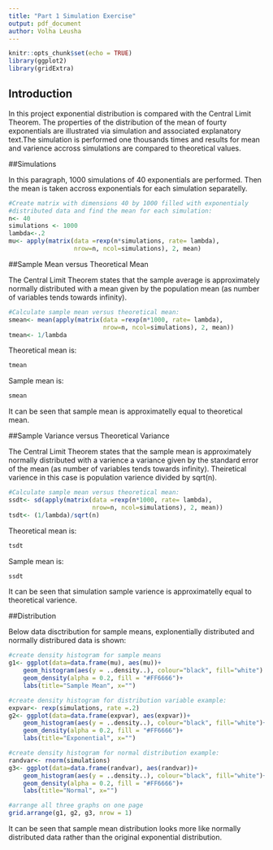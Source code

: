 ```yaml
---
title: "Part 1 Simulation Exercise"
output: pdf_document
author: Volha Leusha
---
```


```r
knitr::opts_chunk$set(echo = TRUE)
library(ggplot2)
library(gridExtra)
```

## Introduction

In this project exponential distribution is compared with the Central Limit Theorem. The properties of the distribution of the mean of fourty exponentials are illustrated via simulation and associated explanatory text.The simulation is performed one thousands times and results for mean and varience accross simulations are compared to theoretical values.

##Simulations

In this paragraph, 1000 simulations of 40 exponentials are performed. Then the mean is taken accross exponentials for each simulation separatelly. 

```r
#Create matrix with dimensions 40 by 1000 filled with exponentialy 
#distributed data and find the mean for each simulation:
n<- 40
simulations <- 1000
lambda<-.2
mu<- apply(matrix(data =rexp(n*simulations, rate= lambda), 
                  nrow=n, ncol=simulations), 2, mean)
```

##Sample Mean versus Theoretical Mean 

The Central Limit Theorem states that the sample average is approximately normally distributed with a mean given by the population mean (as number of variables tends towards infinity). 

```r
#Calculate sample mean versus theoretical mean:
smean<- mean(apply(matrix(data =rexp(n*1000, rate= lambda), 
                          nrow=n, ncol=simulations), 2, mean))
tmean<- 1/lambda
```

Theoretical mean is:
```r
tmean 
```

Sample mean is:
```r
smean 
```
It can be seen that sample mean is approximatelly equal to theoretical mean.

##Sample Variance versus Theoretical Variance

The Central Limit Theorem states that the sample mean is approximately normally distributed with a varience a variance given by the standard error of the mean (as number of variables tends towards infinity). Theiretical varience in this case is population varience divided by sqrt(n).
```r
#Calculate sample mean versus theoretical mean:
ssdt<- sd(apply(matrix(data =rexp(n*1000, rate= lambda), 
                       nrow=n, ncol=simulations), 2, mean))
tsdt<- (1/lambda)/sqrt(n)
```

Theoretical mean is:
```r
tsdt
```

Sample mean is:
```r
ssdt 
```
It can be seen that simulation sample varience is approximatelly equal to theoretical varience.

##Distribution

Below data disctribution for sample means, explonentially distributed and normally distribured data is shown:

```r
#create density histogram for sample means
g1<- ggplot(data=data.frame(mu), aes(mu))+
    geom_histogram(aes(y = ..density..), colour="black", fill="white") +
    geom_density(alpha = 0.2, fill = "#FF6666")+
    labs(title="Sample Mean", x="")

#create density histogram for distribution variable example:
expvar<- rexp(simulations, rate =.2)
g2<- ggplot(data=data.frame(expvar), aes(expvar))+
    geom_histogram(aes(y = ..density..), colour="black", fill="white")+
    geom_density(alpha = 0.2, fill = "#FF6666")+
    labs(title="Exponential", x="")

#create density histogram for normal distribution example:
randvar<- rnorm(simulations)
g3<- ggplot(data=data.frame(randvar), aes(randvar))+
    geom_histogram(aes(y = ..density..), colour="black", fill="white")+
    geom_density(alpha = 0.2, fill = "#FF6666")+ 
    labs(title="Normal", x="")

#arrange all three graphs on one page 
grid.arrange(g1, g2, g3, nrow = 1)
```

It can be seen that sample mean distribution looks more like normally distributed data rather than the original exponential distribution. 

